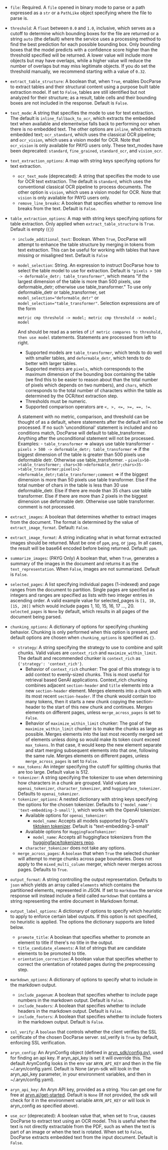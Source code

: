 - `file`: Required. A `file` opened in binary mode to parse or a path expressed as a `str` or a `PathLike` object
specifying where the file to parse is.
- `threshold`: A `float` between `0.0` and `1.0`, inclusive, which serves as a cutoff to determine which bounding boxes for the file are returned or a string `auto` (the default) where the service uses a processing method to find the best prediction for each possible bounding box.
Only bounding boxes that the model predicts with a confidence score higher than the threshold specified will be returned. A lower value will
include more objects but may have overlaps, while a higher value will reduce the number of overlaps but may miss legitimate objects. If you do
set the threshold manually, we recommend starting with a value of `0.32`.
- `extract_table_structure`: A boolean that, when `True`, enables DocParse to extract tables and their structural
content using a purpose built table extraction model. If set to `False`, tables are still identified but
not analyzed for their structure; as a result, table cells and their bounding boxes are not included in the response.
Default is `False`.
- `text_mode`: A string that specifies the mode to use for text extraction. The default is `inline_fallback_to_ocr`,
which extracts the embedded text when available and elementwise falls back to performing ocr when there is no embedded
text. The other options are `inline`, which extracts embedded text; `ocr_standard`, which uses the classical OCR
pipeline; and `ocr_vision`, which uses a vision model for OCR.
Note that `ocr_vision` is only available for PAYG users only. These text_modes have been deprecated: `standard`,
`fine_grained`, `standard_ocr`, and `vision_ocr`.
- `text_extraction_options`: A map with string keys specifying options for text extraction.
    - `ocr_text_mode` (deprecated): A string that specifies the mode to use for OCR text extraction. The default is `standard`, which uses the conventional classical OCR pipeline to process documents. The other option is `vision`, which uses a vision model for OCR. Note that `vision` is only available for PAYG users only.
    - `remove_line_breaks`: A boolean that specifies whether to remove line breaks from the text. Default is `False`.
- `table_extraction_options`: A map with string keys specifying options for table extraction. Only applied when `extract_table_structure` is `True`. Default is empty (`{}`)
  - `include_additional_text`: Boolean. When `True`, DocParse will attempt to enhance the table structure by merging in tokens from text extraction. This can be useful for working with tables that have missing or misaligned text. Default is `False`
  - `model_selection`: String. An expression to instruct DocParse how to select the table model to use for extraction. Default is `"pixels > 500 -> deformable_detr; table_transformer"`, which means "if the largest dimension of the table is more than 500 pixels, use deformable_detr; otherwise use table_transformer." To use only deformable_detr or table_transformer, set `model_selection="deformable_detr"` or `model_selection="table_transformer"`. Selection expressions are of the form
      ```
      metric cmp threshold -> model; metric cmp threshold -> model; model
      ```
      And should be read as a series of ``if metric compares to threshold, then use model`` statements. Statements are processed from left to right.
      - Supported models are ``table_transformer``, which tends to do well with smaller tables, and ``deformable_detr``, which tends to do better with larger tables.
      - Supported metrics are ``pixels``, which corresponds to the maximum dimension of the bounding box containing the table (we find this to be easier to reason about than the total number of pixels which depends on two numbers), and ``chars``, which corresponds to the total number of characters within the table as determined by the OCR/text extraction step.
      - Thresholds must be numeric.
      - Supported comparison operators are ``<, >, <=, >=, ==, !=``.

      A statement with no metric, comparison, and threshold can be thought of as a default, where statements after the default will not be processed. If no such 'unconditional' statement is included and no conditions match, DocParse will default to table_transformer. Anything after the unconditional statement will not be processed.
      Examples:
        - `table_transformer` => always use table transformer
        - `pixels > 500 -> deformable_detr; table_transformer` => if the biggest dimension of the table is greater than 500 pixels use deformable detr. Otherwise use table_transformer.
        - `pixels>50->table_transformer; chars<30->deformable_detr;chars>35->table_transformer;pixels>2->deformable_detr;table_transformer;comment` => if the biggest dimension is more than 50 pixels use table transformer. Else if the total number of chars in the table is less than 30 use deformable_detr. Else if there are mode than 35 chars use table transformer. Else if there are more than 2 pixels in the biggest dimension use deformable detr. Otherwise use table transformer. comment is not processed.

- `extract_images`: A boolean that determines whether to extract images from the document. The format is determined by the value of `extract_image_format`. Default: `False`.
- `extract_image_format`: A string indicating what in what format extracted images should be returned. Must be one of `ppm`, `png`, or `jpeg`. In all cases, the result will be base64 encoded before being returned. Default: `ppm`. 
- `summarize_images`: (PAYG Only) A boolean that, when `True`, generates a summary of the images in the document and returns it as the `text_representation`. When `False`, images are not summarized. Default is `False`.
- `selected_pages`: A list specifying individual pages (1-indexed) and page ranges from the document to partition.
Single pages are specified as integers and ranges are specified as lists with two integer entries in ascending order. A
valid example value for selected_pages is `[1, 10, [15, 20]]` which would include pages 1, 10, 15, 16, 17 ..., 20.
`selected_pages` is `None` by default, which results in all pages of the document being parsed.
- `chunking_options`: A dictionary of options for specifying chunking behavior. Chunking is only performed when this
option is present, and default options are chosen when `chunking_options` is specified as `{}`.
    - `strategy`: A string specifying the strategy to use to combine and split chunks. Valid values are `context_rich`
    and `maximize_within_limit`. The default and recommended chunker is `context_rich` as
    `{'strategy': 'context_rich'}`.
        - Behavior of `context_rich` chunker: The goal of this strategy is to add context to evenly-sized chunks. This
        is most useful for retrieval based GenAI applications. Context_rich chunking combines adjacent `section-header`
        and `title` elements into a new `section-header` element. Merges elements into a chunk with its most recent
        `section-header`. If the chunk would contain too many tokens, then it starts a new chunk copying the
        section-header to the start of this new chunk and continues. Merges elements on different pages, unless
        `merge_across_pages` is set to `False`.
        - Behavior of `maximize_within_limit` chunker: The goal of the `maximize_within_limit` chunker is to make the
        chunks as large as possible. Merges elements into the last most recently merged set of elements unless doing so
        would make its token count exceed `max_tokens`. In that case, it would keep the new element separate and start
        merging subsequent elements into that one, following the same rule. Merges elements on different pages, unless
        `merge_across_pages` is set to `False`.
    - `max_tokens`: An integer specifying the cutoff for splitting chunks that are too large. Default value is 512.
    - `tokenizer`: A string specifying the tokenizer to use when determining how characters in a chunk are grouped.
    Valid values are `openai_tokenizer`, `character_tokenizer`, and `huggingface_tokenizer`. Defaults to `openai_tokenizer`.
    - `tokenizer_options`: A nested dictionary with string keys specifying the options for the chosen tokenizer. Defaults to
    `{'model_name': 'text-embedding-3-small'}`, which works with the OpenAI tokenizer.
        - Available options for `openai_tokenizer`:
            - `model_name`: Accepts all models supported by OpenAI's
            [tiktoken tokenizer](https://github.com/openai/tiktoken). Default is "text-embedding-3-small"
        - Available options for `HuggingFaceTokenizer`:
            - `model_name`: Accepts all huggingface tokenizers from the
            [huggingface/tokenizers repo](https://github.com/huggingface/tokenizers).
        - `character_tokenizer` does not take any options.
    - `merge_across_pages`: A `boolean` that when `True` the selected chunker will attempt to merge chunks across page
    boundaries. Does not apply to the `mixed_multi_column` merger, which never merges across pages. Defaults to
    `True`.
- `output_format`: A string controlling the output representation. Defaults to `json` which yields an array called
`elements` which contains the partitioned elements, represented in JSON. If set to `markdown` the service response will
instead include a field called `markdown` that contains a string representing the entire document in Markdown format.
- `output_label_options`: A dictionary of options to specify which heuristic to apply to enforce certain label outputs. If this option is not specified, no heuristic is applied. The options the dictionary supports are listed below.
    - `promote_title`: A boolean that specifies whether to promote an element to title if there's no title in the output.
    - `title_candidate_elements`: A list of strings that are candidate elements to be promoted to title.
    - `orientation_correction`: A boolean value that specifies whether to correct the orientation of rotated pages during the preprocessing step.
- `markdown_options`: A dictionary of options to specify what to include in the markdown output.
    - `include_pagenum`: A boolean that specifies whether to include page numbers in the markdown output. Default is `False`.
    - `include_headers`: A boolean that specifies whether to include headers in the markdown output. Default is `False`.
    - `include_footers`: A boolean that specifies whether to include footers in the markdown output. Default is `False`.
- `ssl_verify`: A `boolean` that controls whether the client verifies the SSL certificate of the chosen DocParse
server. ssl_verify is `True` by default, enforcing SSL verification.
- `aryn_config`: An ArynConfig object (defined in
[aryn_sdk/config.py](https://github.com/aryn-ai/sycamore/blob/main/lib/aryn-sdk/aryn_sdk/config.py)), used for finding
an api key. If aryn_api_key is set it will override this. The default ArynConfig looks in the env var `ARYN_API_KEY`
and then in the file ~/.aryn/config.yaml. Default is None (aryn-sdk will look in the aryn_api_key parameter, in your
environment variables, and then in ~/.aryn/config.yaml).
- `aryn_api_key`: An Aryn API key, provided as a string. You can get one for free at [aryn.ai/get-started](https://www.aryn.ai/get-started). Default is `None` (If not provided, the sdk will check for it in the environment variable `ARYN_API_KEY` or will look in aryn_config as specified above).
- `use_ocr` (deprecated): A boolean value that, when set to `True`, causes DocParse to extract text using an OCR model. This is
useful when the text is not directly extractable from the PDF, such as when the text is part of an image or when the
text is rotated. When set to `False`, DocParse extracts embedded text from the input document. Default is `False`.